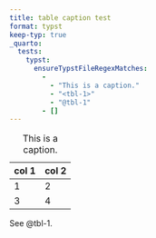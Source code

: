 ```yaml
---
title: table caption test
format: typst
keep-typ: true
_quarto:
  tests:
    typst:
      ensureTypstFileRegexMatches:
        - 
          - "This is a caption."
          - "<tbl-1>"
          - "@tbl-1"
        - []
---
```


::: {#tbl-1}

```{=html}
<table>
  <caption>This is a caption.</caption>
  <thead>
  <tr><th>col 1</th><th>col 2</th></tr>
  </thead>
  <tbody>
  <tr><td>1</td><td>2</td></tr>
  <tr><td>3</td><td>4</td></tr>
  </tbody>
</table>
```

:::

See @tbl-1.